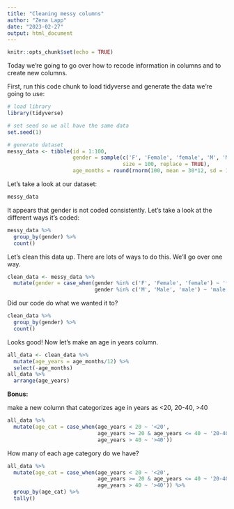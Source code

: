 ```yaml
---
title: "Cleaning messy columns"
author: "Zena Lapp"
date: "2023-02-27"
output: html_document
---
```


```r
knitr::opts_chunk$set(echo = TRUE)
```

Today we're going to go over how to recode information in columns and to create new columns. 

First, run this code chunk to load tidyverse and generate the data we're going to use:

```r
# load library
library(tidyverse)

# set seed so we all have the same data
set.seed(1)

# generate dataset
messy_data <- tibble(id = 1:100,
                     gender = sample(c('F', 'Female', 'female', 'M', 'Male', 'male'), 
                                     size = 100, replace = TRUE),
                     age_months = round(rnorm(100, mean = 30*12, sd = 10*12))) 
```

Let's take a look at our dataset: 

```r
messy_data 
```

It appears that gender is not coded consistently. Let's take a look at the different ways it's coded:

```r
messy_data %>% 
  group_by(gender) %>% 
  count()
```

Let's clean this data up. There are lots of ways to do this. We'll go over one way.

```r
clean_data <- messy_data %>% 
  mutate(gender = case_when(gender %in% c('F', 'Female', 'female') ~ 'female',
                            gender %in% c('M', 'Male', 'male') ~ 'male'))
```

Did our code do what we wanted it to?

```r
clean_data %>% 
  group_by(gender) %>% 
  count()
```
Looks good! Now let's make an age in years column.

```r
all_data <- clean_data %>% 
  mutate(age_years = age_months/12) %>% 
  select(-age_months)
all_data %>% 
  arrange(age_years)
```

**Bonus:**

make a new column that categorizes age in years as <20, 20-40, >40

```r
all_data %>% 
  mutate(age_cat = case_when(age_years < 20 ~ '<20',
                             age_years >= 20 & age_years <= 40 ~ '20-40',
                             age_years > 40 ~ '>40'))
```

How many of each age category do we have?

```r
all_data %>% 
  mutate(age_cat = case_when(age_years < 20 ~ '<20',
                             age_years >= 20 & age_years <= 40 ~ '20-40',
                             age_years > 40 ~ '>40')) %>% 
  group_by(age_cat) %>% 
  tally()
```


